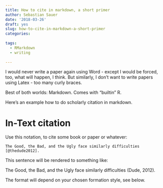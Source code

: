 ```yaml
---
title: How to cite in markdown, a short primer
author: Sebastian Sauer
date: '2018-03-26'
draft: yes
slug: how-to-cite-in-markdown-a-short-primer
categories:
  
tags:
  - RMarkdown
  - writing
  
---
```




I would never write a paper again using Word - except I would be forced, too, what will happen, I think. But similarly, I don't want to write papers using Latex - too many curly braces.

Best of both worlds: Markdown. Comes with "builtin" R. 


Here's an example how to do scholarly citation in markdown.


# In-Text citation


Use this notation, to cite some book or paper or whatever:


```
The Good, the Bad, and the Ugly face similarly difficulties [@thedude2012].
```


This sentence will be rendered to something like:


The Good, the Bad, and the Ugly face similarly difficulties  (Dude, 2012).


The format will depend on your chosen formation style, see below.


